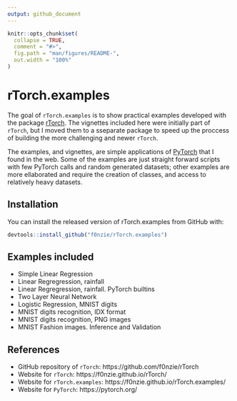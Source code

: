 ```yaml
---
output: github_document
---
```


<!-- README.md is generated from README.Rmd. Please edit that file -->

```r
knitr::opts_chunk$set(
  collapse = TRUE,
  comment = "#>",
  fig.path = "man/figures/README-",
  out.width = "100%"
)
```
# rTorch.examples

<!-- badges: start -->
<!-- badges: end -->

The goal of `rTorch.examples` is to show practical examples developed with the package [rTorch](https://cran.r-project.org/web/packages/rTorch/index.html). The vignettes included here were initially part of `rTorch`, but I moved them to a sseparate package to speed up the proccess of building the more challenging and newer `rTorch`.

The examples, and vignettes, are simple applications of [PyTorch]() that I found in the web. Some of the examples are just straight forward scripts with few PyTorch calls and random generated datasets; other examples are more ellaborated and require the creation of classes, and access to relatively heavy datasets.



## Installation

You can install the released version of rTorch.examples from GitHub with:

``` r
devtools::install_github("f0nzie/rTorch.examples")
```

## Examples included

* Simple Linear Regression
* Linear Regregression, rainfall
* Linear Regregression, rainfall. PyTorch builtins
* Two Layer Neural Network
* Logistic Regression, MNIST digits
* MNIST digits recognition, IDX format
* MNIST digits recognition, PNG images
* MNIST Fashion images. Inference and Validation



## References

* GitHub repository of `rTorch`: https://github.com/f0nzie/rTorch
* Website for `rTorch`: https://f0nzie.github.io/rTorch/
* Website for `rTorch.examples`: https://f0nzie.github.io/rTorch.examples/
* Website for `PyTorch`: https://pytorch.org/


